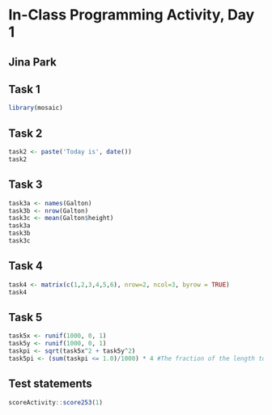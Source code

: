 # In-Class Programming Activity, Day 1

## Jina Park

## Task 1

```r
library(mosaic)
```

## Task 2

```r
task2 <- paste('Today is', date())
task2
```

## Task 3

```r
task3a <- names(Galton)
task3b <- nrow(Galton)
task3c <- mean(Galton$height)
task3a
task3b
task3c
```

## Task 4

```r
task4 <- matrix(c(1,2,3,4,5,6), nrow=2, ncol=3, byrow = TRUE)
task4
```

## Task 5

```r
task5x <- runif(1000, 0, 1)
task5y <- runif(1000, 0, 1)
taskpi <- sqrt(task5x^2 + task5y^2)
task5pi <- (sum(taskpi <= 1.0)/1000) * 4 #The fraction of the length to origin that is <= 1.
```

## Test statements

```r
scoreActivity::score253(1)
```